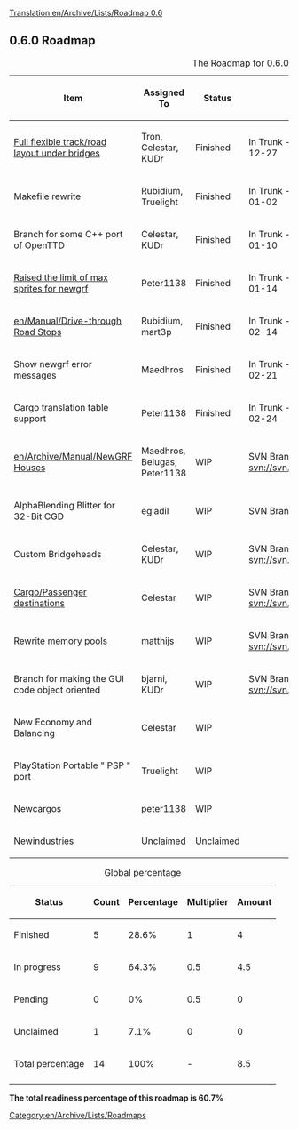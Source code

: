 [[Translation:en/Archive/Lists/Roadmap 0.6]]
{{en/Archive/Lists/Roadmapheader|
previous=en/Already released|
current=Roadmap 0.6|
next=en/Archive/Lists/Roadmap 0.7|
}}

{{en/Current}}
== 0.6.0 Roadmap ==

{| border="1"
|+ The Roadmap for 0.6.0
|-
! Item !! Assigned To !! Status !! Remarks
|-
|[[en/Archive/Manual/New Bridges|Full flexible track/road layout under bridges]] || Tron, Celestar, KUDr
!class="checked" | Finished || In Trunk - Available in Nightlies since r7573 2006-12-27
|-
|Makefile rewrite || Rubidium, Truelight
!class="checked" | Finished || In Trunk - Available in Nightlies since r7759 2007-01-02 
|-
|Branch for some C++ port of OpenTTD || Celestar, KUDr
!class="checked" | Finished || In Trunk - Available in Nightlies since r8038 2007-01-10 
|-
|[[en/Archive/Community/NewGRF FAQ#when-i-load-openttd-i-see-an-error-that-tells-me-i-have-too-many-sprites-loaded-and-the-program-terminates-what-causes-this|Raised the limit of max sprites for newgrf]] || Peter1138 
!class="checked" | Finished || In Trunk - Available in Nightlies since r8129 2007-01-14 
|-
|[[en/Manual/Drive-through Road Stops]] || Rubidium, mart3p
!class="checked" | Finished || In Trunk - Available in Nightlies since r8735 2007-02-14 
|-
|Show newgrf error messages || Maedhros
!class="checked" | Finished || In Trunk - Available in Nightlies since r8838 2007-02-21 
|-
|Cargo translation table support || Peter1138
!class="checked" | Finished || In Trunk - Available in Nightlies since r8891 2007-02-24
|-
|[[en/Archive/Manual/NewGRF Houses]] || Maedhros, Belugas, Peter1138
!class="wip" | WIP || SVN Branch: [http://svn.openttd.org/cgi-bin/trac.cgi/browser/branches/newhouses svn://svn.openttd.org/branches/newhouses]
|-
|AlphaBlending Blitter for 32-Bit CGD || egladil
!class="wip" | WIP || SVN Branch: [http://svn.openttd.org/cgi-bin/trac.cgi/browser/branches/32bpp svn://svn.openttd.org/branches/32bpp]
|-
|Custom Bridgeheads || Celestar, KUDr
!class="wip" | WIP || SVN Branch: [http://svn.openttd.org/cgi-bin/trac.cgi/browser/branches/custombridgeheads svn://svn.openttd.org/branches/custombridgeheads]
|-
|[[en/Cargo Packets|Cargo/Passenger destinations]] || Celestar
!class="wip" | WIP || SVN Branch: [http://svn.openttd.org/cgi-bin/trac.cgi/browser/branches/cargo-packets/ svn://svn.openttd.org/branches/cargo-packets/]
|-
|Rewrite memory pools || matthijs
!class="wip" | WIP || SVN Branch: [http://svn.openttd.org/cgi-bin/trac.cgi/browser/branches/mempool/ svn://svn.openttd.org/branches/mempool/]
|-
|Branch for making the GUI code object oriented || bjarni, KUDr
!class="wip" | WIP || SVN Branch: [http://svn.openttd.org/cgi-bin/trac.cgi/browser/branches/cpp_gui/ svn://svn.openttd.org/branches/cpp_gui/]  
|-
|New Economy and Balancing || Celestar
!class="wip" | WIP 
|-
|PlayStation Portable " PSP " port || Truelight
!class="wip" | WIP 
|-
|Newcargos || peter1138
!class="wip" | WIP 
|-
|Newindustries || Unclaimed
!class="unclaimed" | Unclaimed
|}

{| border="1"
|+ Global percentage
|-
! Status !! Count !! Percentage !! Multiplier !! Amount
|-
!class="checked" | Finished || 5 || 28.6% || 1 || 4
|-
!class="wip" | In progress || 9 || 64.3% || 0.5 || 4.5
|-
!class="claimed" | Pending || 0 || 0% || 0.5 || 0
|-
!class="unclaimed" | Unclaimed || 1 || 7.1% || 0 || 0
|-
!class="wip" | Total percentage 
!class="wip" | 14
!class="wip" | 100% 
!class="wip" | - 
!class="wip" | 8.5
|-
|}
'''The total readiness percentage of this roadmap is 60.7%'''
[[Category:en/Archive/Lists/Roadmaps]]